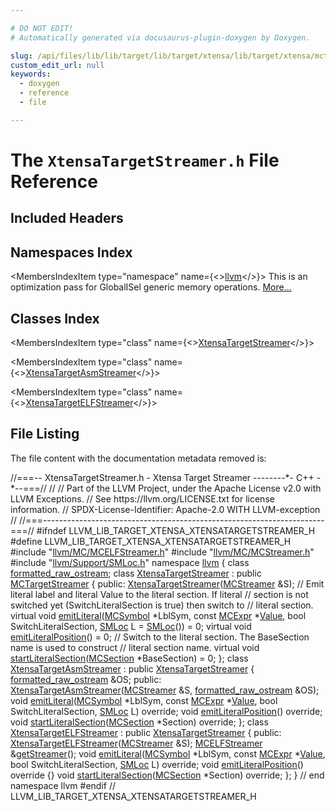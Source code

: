 ```yaml
---

# DO NOT EDIT!
# Automatically generated via docusaurus-plugin-doxygen by Doxygen.

slug: /api/files/lib/lib/target/lib/target/xtensa/lib/target/xtensa/mctargetdesc/xtensatargetstreamer-h
custom_edit_url: null
keywords:
  - doxygen
  - reference
  - file

---
```





# The `XtensaTargetStreamer.h` File Reference

<DoxygenPage pluginConfig={pluginConfig}>



## Included Headers

<IncludesList>
<IncludesListItem
  filePath="llvm/MC/MCELFStreamer.h"
  permalink="/docs/api/files/include/include/llvm/include/llvm/mc/mcelfstreamer-h"
  isLocal="true" />
<IncludesListItem
  filePath="llvm/MC/MCStreamer.h"
  permalink="/docs/api/files/include/include/llvm/include/llvm/mc/mcstreamer-h"
  isLocal="true" />
<IncludesListItem
  filePath="llvm/Support/SMLoc.h"
  permalink="/docs/api/files/include/include/llvm/include/llvm/support/smloc-h"
  isLocal="true" />
</IncludesList>

## Namespaces Index

<MembersIndex>

<MembersIndexItem
  type="namespace"
  name={<><a href="/docs/api/namespaces/llvm">llvm</a></>}>
This is an optimization pass for GlobalISel generic memory operations. <a href="/docs/api/namespaces/llvm/#details">More...</a>
</MembersIndexItem>

</MembersIndex>

## Classes Index

<MembersIndex>

<MembersIndexItem
  type="class"
  name={<><a href="/docs/api/classes/llvm/xtensatargetstreamer">XtensaTargetStreamer</a></>}>
</MembersIndexItem>

<MembersIndexItem
  type="class"
  name={<><a href="/docs/api/classes/llvm/xtensatargetasmstreamer">XtensaTargetAsmStreamer</a></>}>
</MembersIndexItem>

<MembersIndexItem
  type="class"
  name={<><a href="/docs/api/classes/llvm/xtensatargetelfstreamer">XtensaTargetELFStreamer</a></>}>
</MembersIndexItem>

</MembersIndex>


## File Listing

The file content with the documentation metadata removed is:

<ProgramListing>

<Link id="l00001" /><CodeLine lineNumber="1"><Highlight kind="comment">//===-- XtensaTargetStreamer.h - Xtensa Target Streamer --------&#42;- C++ -&#42;--===//</Highlight><Highlight kind="normal"></Highlight></CodeLine>
<Link id="l00002" /><CodeLine lineNumber="2"><Highlight kind="normal"></Highlight><Highlight kind="comment">//</Highlight><Highlight kind="normal"></Highlight></CodeLine>
<Link id="l00003" /><CodeLine lineNumber="3"><Highlight kind="normal"></Highlight><Highlight kind="comment">// Part of the LLVM Project, under the Apache License v2.0 with LLVM Exceptions.</Highlight><Highlight kind="normal"></Highlight></CodeLine>
<Link id="l00004" /><CodeLine lineNumber="4"><Highlight kind="normal"></Highlight><Highlight kind="comment">// See https://llvm.org/LICENSE.txt for license information.</Highlight><Highlight kind="normal"></Highlight></CodeLine>
<Link id="l00005" /><CodeLine lineNumber="5"><Highlight kind="normal"></Highlight><Highlight kind="comment">// SPDX-License-Identifier: Apache-2.0 WITH LLVM-exception</Highlight><Highlight kind="normal"></Highlight></CodeLine>
<Link id="l00006" /><CodeLine lineNumber="6"><Highlight kind="normal"></Highlight><Highlight kind="comment">//</Highlight><Highlight kind="normal"></Highlight></CodeLine>
<Link id="l00007" /><CodeLine lineNumber="7"><Highlight kind="normal"></Highlight><Highlight kind="comment">//===----------------------------------------------------------------------===//</Highlight><Highlight kind="normal"></Highlight></CodeLine>
<Link id="l00008" /><CodeLine lineNumber="8"><Highlight kind="normal"></Highlight></CodeLine>
<Link id="l00009" /><CodeLine lineNumber="9"><Highlight kind="normal"></Highlight><Highlight kind="preprocessor">#ifndef LLVM&#95;LIB&#95;TARGET&#95;XTENSA&#95;XTENSATARGETSTREAMER&#95;H</Highlight><Highlight kind="normal"></Highlight></CodeLine>
<Link id="l00010" /><CodeLine lineNumber="10"><Highlight kind="normal"></Highlight><Highlight kind="preprocessor">#define LLVM&#95;LIB&#95;TARGET&#95;XTENSA&#95;XTENSATARGETSTREAMER&#95;H</Highlight><Highlight kind="normal"></Highlight></CodeLine>
<Link id="l00011" /><CodeLine lineNumber="11"><Highlight kind="normal"></Highlight></CodeLine>
<Link id="l00012" /><CodeLine lineNumber="12"><Highlight kind="normal"></Highlight><Highlight kind="preprocessor">#include &quot;<a href="/docs/api/files/include/include/llvm/include/llvm/mc/mcelfstreamer-h">llvm/MC/MCELFStreamer.h</a>&quot;</Highlight><Highlight kind="normal"></Highlight></CodeLine>
<Link id="l00013" /><CodeLine lineNumber="13"><Highlight kind="normal"></Highlight><Highlight kind="preprocessor">#include &quot;<a href="/docs/api/files/include/include/llvm/include/llvm/mc/mcstreamer-h">llvm/MC/MCStreamer.h</a>&quot;</Highlight><Highlight kind="normal"></Highlight></CodeLine>
<Link id="l00014" /><CodeLine lineNumber="14"><Highlight kind="normal"></Highlight><Highlight kind="preprocessor">#include &quot;<a href="/docs/api/files/include/include/llvm/include/llvm/support/smloc-h">llvm/Support/SMLoc.h</a>&quot;</Highlight><Highlight kind="normal"></Highlight></CodeLine>
<Link id="l00015" /><CodeLine lineNumber="15"><Highlight kind="normal"></Highlight></CodeLine>
<Link id="l00016" /><CodeLine lineNumber="16"><Highlight kind="normal"></Highlight><Highlight kind="keyword">namespace </Highlight><Highlight kind="normal"><a href="/docs/api/namespaces/llvm">llvm</a> &#123;</Highlight></CodeLine>
<Link id="l00017" /><CodeLine lineNumber="17"><Highlight kind="normal"></Highlight><Highlight kind="keyword">class </Highlight><Highlight kind="normal"><a href="/docs/api/classes/llvm/formatted-raw-ostream">formatted&#95;raw&#95;ostream</a>;</Highlight></CodeLine>
<Link id="l00018" /><CodeLine lineNumber="18"><Highlight kind="normal"></Highlight></CodeLine>
<Link id="l00019" /><CodeLine lineNumber="19" lineLink="/docs/api/classes/llvm/xtensatargetstreamer"><Highlight kind="normal"></Highlight><Highlight kind="keyword">class </Highlight><Highlight kind="normal"><a href="/docs/api/classes/llvm/xtensatargetstreamer/#aae60a8a5d0b4ee3fdaf82be99831baf7">XtensaTargetStreamer</a> : </Highlight><Highlight kind="keyword">public</Highlight><Highlight kind="normal"> <a href="/docs/api/classes/llvm/mctargetstreamer/#acfff4f9a518231ee043200a694fcbafa">MCTargetStreamer</a> &#123;</Highlight></CodeLine>
<Link id="l00020" /><CodeLine lineNumber="20"><Highlight kind="normal"></Highlight><Highlight kind="keyword">public</Highlight><Highlight kind="normal">:</Highlight></CodeLine>
<Link id="l00021" /><CodeLine lineNumber="21"><Highlight kind="normal">  <a href="/docs/api/classes/llvm/xtensatargetstreamer/#aae60a8a5d0b4ee3fdaf82be99831baf7">XtensaTargetStreamer</a>(<a href="/docs/api/classes/llvm/mcstreamer">MCStreamer</a> &amp;S);</Highlight></CodeLine>
<Link id="l00022" /><CodeLine lineNumber="22"><Highlight kind="normal"></Highlight></CodeLine>
<Link id="l00023" /><CodeLine lineNumber="23"><Highlight kind="normal">  </Highlight><Highlight kind="comment">// Emit literal label and literal Value to the literal section. If literal</Highlight><Highlight kind="normal"></Highlight></CodeLine>
<Link id="l00024" /><CodeLine lineNumber="24"><Highlight kind="normal">  </Highlight><Highlight kind="comment">// section is not switched yet (SwitchLiteralSection is true) then switch to</Highlight><Highlight kind="normal"></Highlight></CodeLine>
<Link id="l00025" /><CodeLine lineNumber="25"><Highlight kind="normal">  </Highlight><Highlight kind="comment">// literal section.</Highlight><Highlight kind="normal"></Highlight></CodeLine>
<Link id="l00026" /><CodeLine lineNumber="26" lineLink="/docs/api/classes/llvm/xtensatargetstreamer/#ae6906efd572266057d0047dda68411a0"><Highlight kind="normal">  </Highlight><Highlight kind="keyword">virtual</Highlight><Highlight kind="normal"> </Highlight><Highlight kind="keywordtype">void</Highlight><Highlight kind="normal"> <a href="/docs/api/classes/llvm/xtensatargetstreamer/#ae6906efd572266057d0047dda68411a0">emitLiteral</a>(<a href="/docs/api/classes/llvm/mcsymbol">MCSymbol</a> &#42;LblSym, </Highlight><Highlight kind="keyword">const</Highlight><Highlight kind="normal"> <a href="/docs/api/classes/llvm/mcexpr">MCExpr</a> &#42;<a href="/docs/api/classes/llvm/value">Value</a>,</Highlight></CodeLine>
<Link id="l00027" /><CodeLine lineNumber="27"><Highlight kind="normal">                           </Highlight><Highlight kind="keywordtype">bool</Highlight><Highlight kind="normal"> SwitchLiteralSection, <a href="/docs/api/classes/llvm/smloc">SMLoc</a> L = <a href="/docs/api/classes/llvm/smloc">SMLoc</a>()) = 0;</Highlight></CodeLine>
<Link id="l00028" /><CodeLine lineNumber="28"><Highlight kind="normal"></Highlight></CodeLine>
<Link id="l00029" /><CodeLine lineNumber="29" lineLink="/docs/api/classes/llvm/xtensatargetstreamer/#ad30b3021a30303071821ae1430400658"><Highlight kind="normal">  </Highlight><Highlight kind="keyword">virtual</Highlight><Highlight kind="normal"> </Highlight><Highlight kind="keywordtype">void</Highlight><Highlight kind="normal"> <a href="/docs/api/classes/llvm/xtensatargetstreamer/#ad30b3021a30303071821ae1430400658">emitLiteralPosition</a>() = 0;</Highlight></CodeLine>
<Link id="l00030" /><CodeLine lineNumber="30"><Highlight kind="normal"></Highlight></CodeLine>
<Link id="l00031" /><CodeLine lineNumber="31"><Highlight kind="normal">  </Highlight><Highlight kind="comment">// Switch to the literal section. The BaseSection name is used to construct</Highlight><Highlight kind="normal"></Highlight></CodeLine>
<Link id="l00032" /><CodeLine lineNumber="32"><Highlight kind="normal">  </Highlight><Highlight kind="comment">// literal section name.</Highlight><Highlight kind="normal"></Highlight></CodeLine>
<Link id="l00033" /><CodeLine lineNumber="33" lineLink="/docs/api/classes/llvm/xtensatargetstreamer/#aa34eb1b47d4d5b1ed8da2b5109890cbf"><Highlight kind="normal">  </Highlight><Highlight kind="keyword">virtual</Highlight><Highlight kind="normal"> </Highlight><Highlight kind="keywordtype">void</Highlight><Highlight kind="normal"> <a href="/docs/api/classes/llvm/xtensatargetstreamer/#aa34eb1b47d4d5b1ed8da2b5109890cbf">startLiteralSection</a>(<a href="/docs/api/classes/llvm/mcsection">MCSection</a> &#42;BaseSection) = 0;</Highlight></CodeLine>
<Link id="l00034" /><CodeLine lineNumber="34"><Highlight kind="normal">&#125;;</Highlight></CodeLine>
<Link id="l00035" /><CodeLine lineNumber="35"><Highlight kind="normal"></Highlight></CodeLine>
<Link id="l00036" /><CodeLine lineNumber="36" lineLink="/docs/api/classes/llvm/xtensatargetasmstreamer"><Highlight kind="normal"></Highlight><Highlight kind="keyword">class </Highlight><Highlight kind="normal"><a href="/docs/api/classes/llvm/xtensatargetasmstreamer/#a2b3c14793d246d260fdfc73bd6f3ead0">XtensaTargetAsmStreamer</a> : </Highlight><Highlight kind="keyword">public</Highlight><Highlight kind="normal"> <a href="/docs/api/classes/llvm/xtensatargetstreamer/#aae60a8a5d0b4ee3fdaf82be99831baf7">XtensaTargetStreamer</a> &#123;</Highlight></CodeLine>
<Link id="l00037" /><CodeLine lineNumber="37"><Highlight kind="normal">  <a href="/docs/api/classes/llvm/formatted-raw-ostream">formatted&#95;raw&#95;ostream</a> &amp;OS;</Highlight></CodeLine>
<Link id="l00038" /><CodeLine lineNumber="38"><Highlight kind="normal"></Highlight></CodeLine>
<Link id="l00039" /><CodeLine lineNumber="39"><Highlight kind="normal"></Highlight><Highlight kind="keyword">public</Highlight><Highlight kind="normal">:</Highlight></CodeLine>
<Link id="l00040" /><CodeLine lineNumber="40"><Highlight kind="normal">  <a href="/docs/api/classes/llvm/xtensatargetasmstreamer/#a2b3c14793d246d260fdfc73bd6f3ead0">XtensaTargetAsmStreamer</a>(<a href="/docs/api/classes/llvm/mcstreamer">MCStreamer</a> &amp;S, <a href="/docs/api/classes/llvm/formatted-raw-ostream">formatted&#95;raw&#95;ostream</a> &amp;OS);</Highlight></CodeLine>
<Link id="l00041" /><CodeLine lineNumber="41"><Highlight kind="normal">  </Highlight><Highlight kind="keywordtype">void</Highlight><Highlight kind="normal"> <a href="/docs/api/classes/llvm/xtensatargetasmstreamer/#a3bed684acd63359143ccec5b37ccd397">emitLiteral</a>(<a href="/docs/api/classes/llvm/mcsymbol">MCSymbol</a> &#42;LblSym, </Highlight><Highlight kind="keyword">const</Highlight><Highlight kind="normal"> <a href="/docs/api/classes/llvm/mcexpr">MCExpr</a> &#42;<a href="/docs/api/classes/llvm/value">Value</a>,</Highlight></CodeLine>
<Link id="l00042" /><CodeLine lineNumber="42"><Highlight kind="normal">                   </Highlight><Highlight kind="keywordtype">bool</Highlight><Highlight kind="normal"> SwitchLiteralSection, <a href="/docs/api/classes/llvm/smloc">SMLoc</a> L) </Highlight><Highlight kind="keyword">override</Highlight><Highlight kind="normal">;</Highlight></CodeLine>
<Link id="l00043" /><CodeLine lineNumber="43"><Highlight kind="normal">  </Highlight><Highlight kind="keywordtype">void</Highlight><Highlight kind="normal"> <a href="/docs/api/classes/llvm/xtensatargetasmstreamer/#a1d848ab71a03b06602230a4a6d00ef67">emitLiteralPosition</a>() </Highlight><Highlight kind="keyword">override</Highlight><Highlight kind="normal">;</Highlight></CodeLine>
<Link id="l00044" /><CodeLine lineNumber="44"><Highlight kind="normal">  </Highlight><Highlight kind="keywordtype">void</Highlight><Highlight kind="normal"> <a href="/docs/api/classes/llvm/xtensatargetasmstreamer/#a73324543cda1248cb234d2bb7b10587b">startLiteralSection</a>(<a href="/docs/api/classes/llvm/mcsection">MCSection</a> &#42;Section) </Highlight><Highlight kind="keyword">override</Highlight><Highlight kind="normal">;</Highlight></CodeLine>
<Link id="l00045" /><CodeLine lineNumber="45"><Highlight kind="normal">&#125;;</Highlight></CodeLine>
<Link id="l00046" /><CodeLine lineNumber="46"><Highlight kind="normal"></Highlight></CodeLine>
<Link id="l00047" /><CodeLine lineNumber="47" lineLink="/docs/api/classes/llvm/xtensatargetelfstreamer"><Highlight kind="normal"></Highlight><Highlight kind="keyword">class </Highlight><Highlight kind="normal"><a href="/docs/api/classes/llvm/xtensatargetelfstreamer/#a8560f3f9d412d73fb3ef17229ea4b227">XtensaTargetELFStreamer</a> : </Highlight><Highlight kind="keyword">public</Highlight><Highlight kind="normal"> <a href="/docs/api/classes/llvm/xtensatargetstreamer/#aae60a8a5d0b4ee3fdaf82be99831baf7">XtensaTargetStreamer</a> &#123;</Highlight></CodeLine>
<Link id="l00048" /><CodeLine lineNumber="48"><Highlight kind="normal"></Highlight><Highlight kind="keyword">public</Highlight><Highlight kind="normal">:</Highlight></CodeLine>
<Link id="l00049" /><CodeLine lineNumber="49"><Highlight kind="normal">  <a href="/docs/api/classes/llvm/xtensatargetelfstreamer/#a8560f3f9d412d73fb3ef17229ea4b227">XtensaTargetELFStreamer</a>(<a href="/docs/api/classes/llvm/mcstreamer">MCStreamer</a> &amp;S);</Highlight></CodeLine>
<Link id="l00050" /><CodeLine lineNumber="50"><Highlight kind="normal">  <a href="/docs/api/classes/llvm/mcelfstreamer">MCELFStreamer</a> &amp;<a href="/docs/api/classes/llvm/xtensatargetelfstreamer/#a27c1e5c57bf382dfaff85b03a1a1fa1e">getStreamer</a>();</Highlight></CodeLine>
<Link id="l00051" /><CodeLine lineNumber="51"><Highlight kind="normal">  </Highlight><Highlight kind="keywordtype">void</Highlight><Highlight kind="normal"> <a href="/docs/api/classes/llvm/xtensatargetelfstreamer/#a6b2f770d3a95aa3a96fdde70ad59fbbd">emitLiteral</a>(<a href="/docs/api/classes/llvm/mcsymbol">MCSymbol</a> &#42;LblSym, </Highlight><Highlight kind="keyword">const</Highlight><Highlight kind="normal"> <a href="/docs/api/classes/llvm/mcexpr">MCExpr</a> &#42;<a href="/docs/api/classes/llvm/value">Value</a>,</Highlight></CodeLine>
<Link id="l00052" /><CodeLine lineNumber="52"><Highlight kind="normal">                   </Highlight><Highlight kind="keywordtype">bool</Highlight><Highlight kind="normal"> SwitchLiteralSection, <a href="/docs/api/classes/llvm/smloc">SMLoc</a> L) </Highlight><Highlight kind="keyword">override</Highlight><Highlight kind="normal">;</Highlight></CodeLine>
<Link id="l00053" /><CodeLine lineNumber="53" lineLink="/docs/api/classes/llvm/xtensatargetelfstreamer/#a5ea9873d36a0eb2b0e9b875ec86279fa"><Highlight kind="normal">  </Highlight><Highlight kind="keywordtype">void</Highlight><Highlight kind="normal"> <a href="/docs/api/classes/llvm/xtensatargetelfstreamer/#a5ea9873d36a0eb2b0e9b875ec86279fa">emitLiteralPosition</a>()</Highlight><Highlight kind="keyword"> override </Highlight><Highlight kind="normal">&#123;&#125;</Highlight></CodeLine>
<Link id="l00054" /><CodeLine lineNumber="54"><Highlight kind="normal">  </Highlight><Highlight kind="keywordtype">void</Highlight><Highlight kind="normal"> <a href="/docs/api/classes/llvm/xtensatargetelfstreamer/#a6b855a9517fc684cfa6a43f414122f59">startLiteralSection</a>(<a href="/docs/api/classes/llvm/mcsection">MCSection</a> &#42;Section) </Highlight><Highlight kind="keyword">override</Highlight><Highlight kind="normal">;</Highlight></CodeLine>
<Link id="l00055" /><CodeLine lineNumber="55"><Highlight kind="normal">&#125;;</Highlight></CodeLine>
<Link id="l00056" /><CodeLine lineNumber="56"><Highlight kind="normal">&#125; </Highlight><Highlight kind="comment">// end namespace llvm</Highlight><Highlight kind="normal"></Highlight></CodeLine>
<Link id="l00057" /><CodeLine lineNumber="57"><Highlight kind="normal"></Highlight></CodeLine>
<Link id="l00058" /><CodeLine lineNumber="58"><Highlight kind="normal"></Highlight><Highlight kind="preprocessor">#endif </Highlight><Highlight kind="comment">// LLVM&#95;LIB&#95;TARGET&#95;XTENSA&#95;XTENSATARGETSTREAMER&#95;H</Highlight><Highlight kind="normal"></Highlight></CodeLine>

</ProgramListing>


</DoxygenPage>
